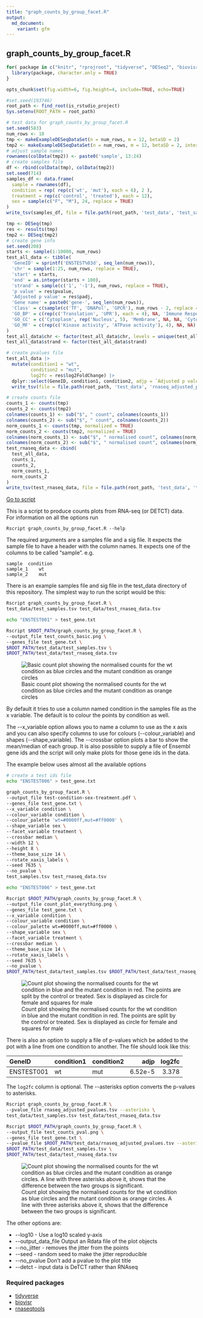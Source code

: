 ```yaml
---
title: "graph_counts_by_group_facet.R"
output:
  md_document:
    variant: gfm
---
```


## graph_counts_by_group_facet.R

```r
for( package in c("knitr", "rprojroot", "tidyverse", "DESeq2", "biovisr")) {
  library(package, character.only = TRUE)
}
```

```r
opts_chunk$set(fig.width=6, fig.height=4, include=TRUE, echo=TRUE)
```

```r
#set.seed(193746)
root_path <- find_root(is_rstudio_project)
Sys.setenv(ROOT_PATH = root_path)
```

```r
# test data for graph_counts_by_group_facet.R
set.seed(583)
num_rows <- 10
tmp <- makeExampleDESeqDataSet(n = num_rows, m = 12, betaSD = 2)
tmp2 <- makeExampleDESeqDataSet(n = num_rows, m = 12, betaSD = 2, interceptMean = 3)
# adjust sample names
rownames(colData(tmp2)) <- paste0('sample', 13:24)
# create samples file
df <- rbind(colData(tmp), colData(tmp2))
set.seed(714)
samples_df <- data.frame(
  sample = rownames(df),
  condition = rep( rep(c('wt', 'mut'), each = 6), 2 ),
  treatment = rep(c('control', 'treated'), each = 12),
  sex = sample(c("F", "M"), 24, replace = TRUE)
)
write_tsv(samples_df, file = file.path(root_path, 'test_data', 'test_samples.tsv'))

tmp <- DESeq(tmp)
res <- results(tmp)
tmp2 <- DESeq(tmp2)
# create gene info
set.seed(208)
starts <- sample(1:10000, num_rows)
test_all_data <- tibble(
  'GeneID' = sprintf('ENSTEST%03d', seq_len(num_rows)),
  'chr' = sample(1:25, num_rows, replace = TRUE),
  'start' = starts,
  'end' = as.integer(starts + 100),
  'strand' = sample(c('1', '-1'), num_rows, replace = TRUE),
  'p value' = res$pvalue,
  'Adjusted p value' = res$padj,
  'Gene name' = paste0('gene-', seq_len(num_rows)),
  'Class' = c(sample(c('TF', 'DNAPol', 'GPCR'), num_rows - 2, replace = TRUE), NA, NA),
  'GO_BP' = c(rep(c('Translation', 'UPR'), each = 4), NA, 'Immune Response'),
  'GO_CC' = c('Cytoplasm', rep('Nucleus', 5), 'Membrane', NA, NA, 'Cytoplasm'),
  'GO_MF' = c(rep(c('Kinase activity', 'ATPase activity'), 4), NA, NA)
)
test_all_data$chr <- factor(test_all_data$chr, levels = unique(test_all_data$chr))
test_all_data$strand <- factor(test_all_data$strand)

# create pvalues file
test_all_data |> 
  mutate(condition1 = "wt",
         condition2 = "mut",
         log2fc = res$log2FoldChange) |> 
  dplyr::select(GeneID, condition1, condition2, adjp = `Adjusted p value`, log2fc) |> 
  write_tsv(file = file.path(root_path, 'test_data', 'rnaseq_adjusted_pvalues.tsv'))

# create counts file
counts_1 <- counts(tmp)
counts_2 <- counts(tmp2)
colnames(counts_1) <- sub("$", " count", colnames(counts_1))
colnames(counts_2) <- sub("$", " count", colnames(counts_2))
norm_counts_1 <- counts(tmp, normalized = TRUE)
norm_counts_2 <- counts(tmp2, normalized = TRUE)
colnames(norm_counts_1) <- sub("$", " normalised count", colnames(norm_counts_1))
colnames(norm_counts_2) <- sub("$", " normalised count", colnames(norm_counts_2))
test_rnaseq_data <- cbind(
  test_all_data,
  counts_1,
  counts_2,
  norm_counts_1,
  norm_counts_2
)
write_tsv(test_rnaseq_data, file = file.path(root_path, 'test_data', 'test_rnaseq_data.tsv'))
```

[Go to script](../../graph_counts_by_group_facet.R)

This is a script to produce counts plots from RNA-seq (or DETCT) data.  
For information on all the options run

    Rscript graph_counts_by_group_facet.R --help

The required arguments are a samples file and a sig file.
It expects the sample file to have a header with the column names.
It expects one of the columns to be called "sample".
e.g.

    sample  condition
    sample_1    wt
    sample_2    mut

There is an example samples file and sig file in the test_data directory of
this repository.
The simplest way to run the script would be this:

```bash
Rscript graph_counts_by_group_facet.R \
test_data/test_samples.tsv test_data/test_rnaseq_data.tsv
```

```bash
echo "ENSTEST001" > test_gene.txt

Rscript $ROOT_PATH/graph_counts_by_group_facet.R \
--output_file test_counts_basic.png \
--genes_file test_gene.txt \
$ROOT_PATH/test_data/test_samples.tsv \
$ROOT_PATH/test_data/test_rnaseq_data.tsv
```

![Basic count plot showing the normalised counts for the wt condition as blue
circles and the mutant condition as orange circles](test_counts_basic.1.png "Basic count plot")

By default it tries to use a column named condition in the samples file as the
x variable. The default is to colour the points by condition as well.

The \--x_variable option allows you to name a column to use as the x axis and
you can also specify columns to use for colours (\--colour_variable) and
shapes (\--shape_variable).
The \--crossbar option plots a bar to show the mean/median of each group.
It is also possible to supply a file of Ensembl gene ids and the script will
only make plots for those gene ids in the data.

The example below uses almost all the available options

```bash
# create a test ids file
echo "ENSTEST006" > test_gene.txt

graph_counts_by_group_facet.R \
--output_file test-condition-sex-treatment.pdf \
--genes_file test_gene.txt \
--x_variable condition \
--colour_variable condition \
--colour_palette 'wt=#0000ff,mut=#ff0000' \
--shape_variable sex \
--facet_variable treatment \
--crossbar median \
--width 12 \
--height 8 \
--theme_base_size 14 \
--rotate_xaxis_labels \
--seed 7635 \
--no_pvalue \
test_samples.tsv test_rnaseq_data.tsv
```

```bash
echo "ENSTEST006" > test_gene.txt

Rscript $ROOT_PATH/graph_counts_by_group_facet.R \
--output_file count_plot_everything.png \
--genes_file test_gene.txt \
--x_variable condition \
--colour_variable condition \
--colour_palette wt=#0000ff,mut=#ff0000 \
--shape_variable sex \
--facet_variable treatment \
--crossbar median \
--theme_base_size 14 \
--rotate_xaxis_labels \
--seed 7635 \
--no_pvalue \
$ROOT_PATH/test_data/test_samples.tsv $ROOT_PATH/test_data/test_rnaseq_data.tsv
```

![Count plot showing the normalised counts for the wt condition in blue and the
mutant condition in red. The points are split by the control or treated. Sex is
displayed as circle for female and squares for male](count_plot_everything.1.png "Count plot by condition by treatment")

There is also an option to supply a file of p-values which be added to the pot with a line from one condition to another. The file should look like this:

|GeneID|condition1|condition2|adjp|log2fc|
|:---|:---|:---|---:|---:|
|ENSTEST001|wt|mut|6.52e-5|3.378|

The `log2fc` column is optional. The \--asterisks option converts the p-values to asterisks.

```bash
Rscript graph_counts_by_group_facet.R \
--pvalue_file rnaseq_adjusted_pvalues.tsv --asterisks \
test_data/test_samples.tsv test_data/test_rnaseq_data.tsv
```

```bash
Rscript $ROOT_PATH/graph_counts_by_group_facet.R \
--output_file test_counts_pval.png \
--genes_file test_gene.txt \
--pvalue_file $ROOT_PATH/test_data/rnaseq_adjusted_pvalues.tsv --asterisks \
$ROOT_PATH/test_data/test_samples.tsv \
$ROOT_PATH/test_data/test_rnaseq_data.tsv
```

![Count plot showing the normalised counts for the wt condition as blue
circles and the mutant condition as orange circles. A line with three asterisks above it, shows that the difference between the two groups is significant.](test_counts_pval.1.png "Count plot by condition with p-values")

The other options are:

- \--log10 - Use a log10 scaled y-axis
- \--output_data_file Output an Rdata file of the plot objects
- \--no_jitter - removes the jitter from the points
- \--seed - random seed to make the jitter reproducible
- \--no_pvalue Don't add a pvalue to the plot title
- \--detct - input data is DeTCT rather than RNAseq

### Required packages

- [tidyverse](https://www.tidyverse.org/)
- [biovisr](https://github.com/richysix/biovisr)
- [rnaseqtools](https://github.com/richysix/rnaseqtools)

